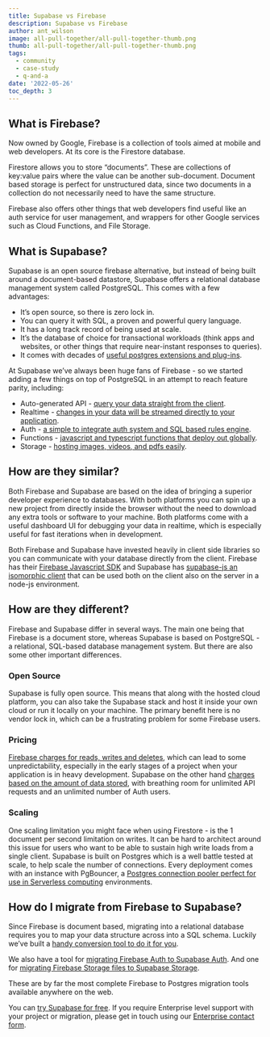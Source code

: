 ```yaml
---
title: Supabase vs Firebase
description: Supabase vs Firebase
author: ant_wilson
image: all-pull-together/all-pull-together-thumb.png
thumb: all-pull-together/all-pull-together-thumb.png
tags:
  - community
  - case-study
  - q-and-a
date: '2022-05-26'
toc_depth: 3
---
```


## What is Firebase?

Now owned by Google, Firebase is a collection of tools aimed at mobile and web developers. At its core is the Firestore database.

Firestore allows you to store “documents”. These are collections of key:value pairs where the value can be another sub-document. Document based storage is perfect for unstructured data, since two documents in a collection do not necessarily need to have the same structure.

Firebase also offers other things that web developers find useful like an auth service for user management, and wrappers for other Google services such as Cloud Functions, and File Storage.

## What is Supabase?

Supabase is an open source firebase alternative, but instead of being built around a document-based datastore, Supabase offers a relational database management system called PostgreSQL. This comes with a few advantages:

- It’s open source, so there is zero lock in.
- You can query it with SQL, a proven and powerful query language.
- It has a long track record of being used at scale.
- It’s the database of choice for transactional workloads (think apps and websites, or other things that require near-instant responses to queries).
- It comes with decades of [useful postgres extensions and plug-ins](https://supabase.com/docs/guides/database/extensions).

At Supabase we’ve always been huge fans of Firebase - so we started adding a few things on top of PostgreSQL in an attempt to reach feature parity, including:

- Auto-generated API - [query your data straight from the client](https://supabase.com/docs/guides/api#rest-api-2).
- Realtime - [changes in your data will be streamed directly to your application](https://supabase.com/docs/reference/dart/subscribe).
- Auth - [a simple to integrate auth system and SQL based rules engine](https://supabase.com/auth).
- Functions - [javascript and typescript functions that deploy out globally](https://supabase.com/edge-functions).
- Storage - [hosting images, videos, and pdfs easily](https://supabase.com/storage).

## How are they similar?

Both Firebase and Supabase are based on the idea of bringing a superior developer experience to databases. With both platforms you can spin up a new project from directly inside the browser without the need to download any extra tools or software to your machine. Both platforms come with a useful dashboard UI for debugging your data in realtime, which is especially useful for fast iterations when in development.

Both Firebase and Supabase have invested heavily in client side libraries so you can communicate with your database directly from the client. Firebase has their [Firebase Javascript SDK](https://github.com/firebase/firebase-js-sdk) and Supabase has [supabase-js an isomorphic client](https://github.com/supabase/supabase-js/) that can be used both on the client also on the server in a node-js environment.

## How are they different?

Firebase and Supabase differ in several ways. The main one being that Firebase is a document store, whereas Supabase is based on PostgreSQL - a relational, SQL-based database management system. But there are also some other important differences.

### Open Source

Supabase is fully open source. This means that along with the hosted cloud platform, you can also take the Supabase stack and host it inside your own cloud or run it locally on your machine. The primary benefit here is no vendor lock in, which can be a frustrating problem for some Firebase users.

### Pricing

[Firebase charges for reads, writes and deletes](https://firebase.google.com/pricing), which can lead to some unpredictability, especially in the early stages of a project when your application is in heavy development. Supabase on the other hand [charges based on the amount of data stored](https://supabase.com/pricing), with breathing room for unlimited API requests and an unlimited number of Auth users.

### Scaling

One scaling limitation you might face when using Firestore - is the 1 document per second limitation on writes. It can be hard to architect around this issue for users who want to be able to sustain high write loads from a single client. Supabase is built on Postgres which is a well battle tested at scale, to help scale the number of connections. Every deployment comes with an instance with PgBouncer, a [Postgres connection pooler perfect for use in Serverless computing](https://supabase.com/docs/guides/database/connecting-to-postgres#connection-pool) environments.

## How do I migrate from Firebase to Supabase?

Since Firebase is document based, migrating into a relational database requires you to map your data structure across into a SQL schema. Luckily we’ve built a [handy conversion tool to do it for you](https://github.com/supabase-community/firebase-to-supabase/tree/main/firestore).

We also have a tool for [migrating Firebase Auth to Supabase Auth](https://github.com/supabase-community/firebase-to-supabase/tree/main/auth). And one for [migrating Firebase Storage files to Supabase Storage](https://github.com/supabase-community/firebase-to-supabase/tree/main/storage).

These are by far the most complete Firebase to Postgres migration tools available anywhere on the web.

You can [try Supabase for free](https://app.supabase.io). If you require Enterprise level support with your project or migration, please get in touch using our [Enterprise contact form](https://supabase.com/contact/enterprise).
